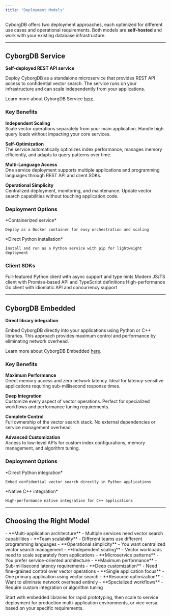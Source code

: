 ```yaml
---
title: "Deployment Models"
---
```


CyborgDB offers two deployment approaches, each optimized for different use cases and operational requirements. Both models are **self-hosted** and work with your existing database infrastructure.

---

## CyborgDB Service

**Self-deployed REST API service**

Deploy CyborgDB as a standalone microservice that provides REST API access to confidential vector search. The service runs on your infrastructure and can scale independently from your applications.

<Tip>Learn more about CyborgDB Service [here](../service/guides/intro/about).</Tip>

### Key Benefits

**Independent Scaling**  
Scale vector operations separately from your main application. Handle high query loads without impacting your core services.

**Self-Optimization**  
The service automatically optimizes index performance, manages memory efficiently, and adapts to query patterns over time.

**Multi-Language Access**  
One service deployment supports multiple applications and programming languages through REST API and client SDKs.

**Operational Simplicity**  
Centralized deployment, monitoring, and maintenance. Update vector search capabilities without touching application code.

### Deployment Options

<CardGroup cols={2}>
  <Card title="Docker Deployment" href="../service/guides/intro/quickstart-docker" icon="docker">
    *Containerized service*
    
    Deploy as a Docker container for easy orchestration and scaling
  </Card>
  
  <Card title="Python Service" href="../service/guides/intro/quickstart-python" icon="python">
    *Direct Python installation*
    
    Install and run as a Python service with pip for lightweight deployment
  </Card>
</CardGroup>

### Client SDKs

<CardGroup cols={3}>
  <Card title="Python SDK" href="../service/python-sdk/introduction" icon="python">
    Full-featured Python client with async support and type hints
  </Card>
  
  <Card title="JavaScript/TypeScript SDK" href="../service/js-ts-sdk/introduction" icon="js">
    Modern JS/TS client with Promise-based API and TypeScript definitions
  </Card>

  <Card title="Go SDK" href="../service/go-sdk/introduction" icon="golang">
    High-performance Go client with idiomatic API and concurrency support
  </Card>
</CardGroup>

---

## CyborgDB Embedded

**Direct library integration**

Embed CyborgDB directly into your applications using Python or C++ libraries. This approach provides maximum control and performance by eliminating network overhead.

<Tip>Learn more about CyborgDB Embedded [here](../embedded/guides/intro/about).</Tip>

### Key Benefits

**Maximum Performance**  
Direct memory access and zero network latency. Ideal for latency-sensitive applications requiring sub-millisecond response times.

**Deep Integration**  
Customize every aspect of vector operations. Perfect for specialized workflows and performance tuning requirements.

**Complete Control**  
Full ownership of the vector search stack. No external dependencies or service management overhead.

**Advanced Customization**  
Access to low-level APIs for custom index configurations, memory management, and algorithm tuning.

### Deployment Options

<CardGroup cols={2}>
  <Card title="Python Embedded" href="../embedded/python/introduction" icon="python">
    *Direct Python integration*
    
    Embed confidential vector search directly in Python applications
  </Card>
  
  <Card title="C++ Embedded" href="../embedded/cpp/introduction" icon="brackets-curly">
    *Native C++ integration*
    
    High-performance native integration for C++ applications
  </Card>
</CardGroup>

---

## Choosing the Right Model

<Tabs>
  <Tab title="Use CyborgDB Service">
  - **Multi-application architecture** - Multiple services need vector search capabilities
  - **Team scalability** - Different teams use different programming languages
  - **Operational simplicity** - You want centralized vector search management
  - **Independent scaling** - Vector workloads need to scale separately from applications
  - **Microservice patterns** - You prefer service-oriented architecture
  </Tab>
  
  <Tab title="Embedded Deployment">
    - **Maximum performance** - Sub-millisecond latency requirements
    - **Deep customization** - Need fine-grained control over vector operations  
    - **Single application focus** - One primary application using vector search
    - **Resource optimization** - Want to eliminate network overhead entirely
    - **Specialized workflows** - Require custom integration or algorithm tuning
  </Tab>
</Tabs>

Start with embedded libraries for rapid prototyping, then scale to service deployment for production multi-application environments, or vice versa based on your specific requirements.